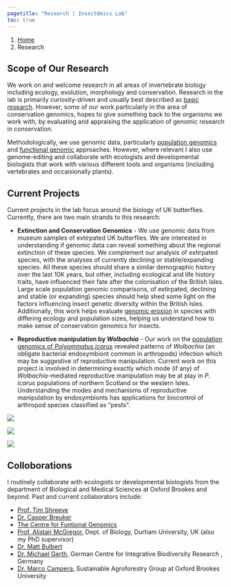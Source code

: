 ```yaml
---
pagetitle: "Research | InsectOmics Lab"
toc: true
---
```


```{=html}
<nav aria-label="breadcrumb">
  <ol class="breadcrumb">
    <li class="breadcrumb-item"><a href="index.html">Home</a></li>
    <li class="breadcrumb-item active" aria-current="page">Research</li>
  </ol>
</nav>
```

## Scope of Our Research

We work on and welcome research in all areas of invertebrate biology including ecology, evolution, morphology and conservation. Research in the lab is primarily curiosity-driven and usually best described as [basic research](https://en.wikipedia.org/wiki/Basic_research). However, some of our work particularly in the area of conservation genomics, hopes to give something back to the organisms we work with, by evaluating  and appraising the application of genomic research in conservation. 

Methodologically, we use genomic data, particularly [population genomics](https://en.wikipedia.org/wiki/Population_genomics#:~:text=Population%20genomics%20is%20a%20neologism,and%20demography%20of%20a%20population.) and [functional genomic](https://en.wikipedia.org/wiki/Functional_genomics) approaches. However, where relevant I also use genome-editing and collaborate with ecologists and developmental biologists that work with various different tools and organisms (including vertebrates and occaisionally plants).

## Current Projects

Current projects in the lab focus around the biology of UK butterflies. Currently, there are two main strands to this research:

- **Extinction and Conservation Genomics** - We use genomic data from museum samples of extirpated UK butterflies. We are interested in understanding if genomic data can reveal something about the regional extinction of these species. We complement our analysis of extirpated species, with the analyses of currently declining or stable/expanding species. All these species should share a similar demographic history over the last 10K years, but other, including ecological and life history traits, have influenced their fate after the colonisation of the British Isles. Large scale population genomic comparisons, of extirpated, declining and stable (or expanding) species should help shed some light on the factors influencing insect genetic diversity within the British Isles. Additionally, this work helps evaluate [genomic erosion](https://www.frontiersin.org/articles/10.3389/fgene.2022.960958/full) in species with differing ecology and population sizes, helping us understand how to make sense of conservation genomics for insects.   

- **Reproductive manipulation by *Wolbachia*** - Our work on the [population genomics of *Polyommatus icarus*](https://onlinelibrary.wiley.com/doi/abs/10.1111/mec.16126) revealed patterns of *Wolbachia* (an obligate bacterial endosymbiont common in arthropods) infection which may be suggestive of reproductive manipulation. Current work on this project is involved in determining exactly which mode (if any) of *Wolbachia*-mediated reproductive manipulation may be at play in *P. icarus* populations of northern Scotland or the western Isles. Understanding the modes and mechanisms of reproductive manipulation by endosymbionts has applications for biocontrol of arthropod species classified as "pests".

:::{.flex-container}


:::{img}
![](img/IMG_0954.jpg)
:::


:::{img}
![](img/IMG_8707.jpg)
:::



:::{img}
![](img/IMG_9650.jpg)
:::

:::


## Colloborations

I routinely collaborate with ecologists or developmental biologists from the department of Biological and Medical Sciences at Oxford Brookes and beyond. Past and current collaborators include:

- [Prof. Tim Shreeve](https://www.brookes.ac.uk/profiles/staff/tim-shreeve)
- [Dr. Casper Breuker](https://www.brookes.ac.uk/profiles/staff/casper-breuker)
- [The Centre for Funtional Genomics](https://www.brookes.ac.uk/research/units/hls/centres/centre-for-functional-genomics)
- [Prof. Alistair McGregor](http://www.mcgregor-evo-devo-lab.net/), Dept. of Biology, Durham University, UK (also my PhD supervisor)
- [Dr. Matt Bulbert](https://conflictecology.com/)
- [Dr. Michael Gerth](https://www.michaelgerth.net), German Centre for Integrative Biodiversity Research , Germany
- [Dr. Marco Campera](https://www.brookes.ac.uk/profiles/staff/marco-campera), Sustainable Agroforestry Group at Oxford Brookes University
